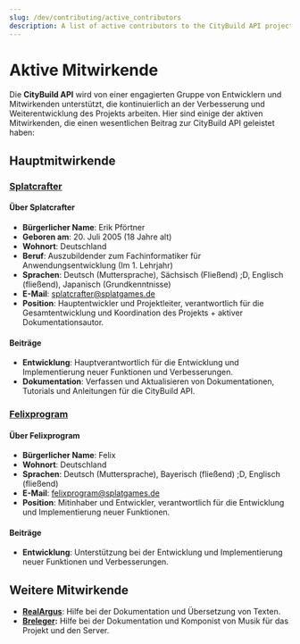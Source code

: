 ```yaml
---
slug: /dev/contributing/active_contributors
description: A list of active contributors to the CityBuild API project.
---
```


# Aktive Mitwirkende

Die **CityBuild API** wird von einer engagierten Gruppe von Entwicklern und Mitwirkenden unterstützt, die kontinuierlich an der Verbesserung und Weiterentwicklung des Projekts arbeiten. Hier sind einige der aktiven Mitwirkenden, die einen wesentlichen Beitrag zur CityBuild API geleistet haben:

## Hauptmitwirkende

### [Splatcrafter](https://github.com/Splatcrafter)

#### Über Splatcrafter

- **Bürgerlicher Name**: Erik Pförtner
- **Geboren am**: 20. Juli 2005 (18 Jahre alt)
- **Wohnort**: Deutschland
- **Beruf**: Auszubildender zum Fachinformatiker für Anwendungsentwicklung (Im 1. Lehrjahr)
- **Sprachen**: Deutsch (Muttersprache), Sächsisch (Fließend) ;D, Englisch (fließend), Japanisch (Grundkenntnisse)
- **E-Mail**: [splatcrafter@splatgames.de](mailto:splatcrafter@splatgames.de)
- **Position**: Hauptentwickler und Projektleiter, verantwortlich für die Gesamtentwicklung und Koordination des Projekts + aktiver Dokumentationsautor.

#### Beiträge

- **Entwicklung**: Hauptverantwortlich für die Entwicklung und Implementierung neuer Funktionen und Verbesserungen.
- **Dokumentation**: Verfassen und Aktualisieren von Dokumentationen, Tutorials und Anleitungen für die CityBuild API.

### [Felixprogram](https://github.com/ImFelixprogram)

#### Über Felixprogram

- **Bürgerlicher Name**: Felix
- **Wohnort**: Deutschland
- **Sprachen**: Deutsch (Muttersprache), Bayerisch (fließend) ;D, Englisch (fließend)
- **E-Mail**: [felixprogram@splatgames.de](mailto:felixprogram@splatgames.de)
- **Position**: Mitinhaber und Entwickler, verantwortlich für die Entwicklung und Implementierung neuer Funktionen.

#### Beiträge

- **Entwicklung**: Unterstützung bei der Entwicklung und Implementierung neuer Funktionen und Verbesserungen.

## Weitere Mitwirkende

- **[RealArgus](https://twitter.com/RealArgus7)**: Hilfe bei der Dokumentation und Übersetzung von Texten.
- **[Breleger](https://www.youtube.com/@BrelegerMusic):** Hilfe bei der Dokumentation und Komponist von Musik für das Projekt und den Server.
